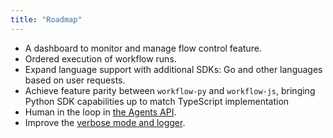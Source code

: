 ```yaml
---
title: "Roadmap"
---
```


- A dashboard to monitor and manage flow control feature.
- Ordered execution of workflow runs.
- Expand language support with additional SDKs: Go and other languages based on user requests.
- Achieve feature parity between `workflow-py` and `workflow-js`, bringing Python SDK capabilities up to match TypeScript implementation
- Human in the loop in [the Agents API](/workflow/agents/overview).
- Improve the [verbose mode and logger](/workflow/basics/serve#verbose).
